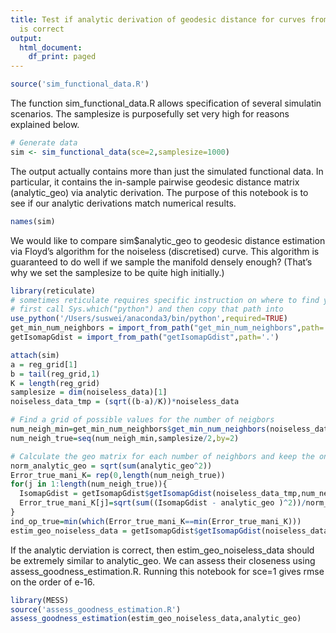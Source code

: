 ```yaml
---
title: Test if analytic derivation of geodesic distance for curves from sim_functional_data.R
  is correct
output:
  html_document:
    df_print: paged
---
```


```r
source('sim_functional_data.R')
```

The function sim_functional_data.R allows specification of several simulatin scenarios. The samplesize is purposefully set very high for reasons explained below.

```r
# Generate data
sim <- sim_functional_data(sce=2,samplesize=1000)
```

The output actually contains more than just the simulated functional data. In particular, it contains the in-sample pairwise geodesic distance matrix (analytic_geo) via analytic derivation. The purpose of this notebook is to see if our analytic derivations match numerical results.

```r
names(sim)
```


We would like to compare sim$analytic_geo to geodesic distance estimation via Floyd's algorithm for the noiseless (discretised) curve. This algorithm is guaranteed to do well if we sample the manifold densely enough? (That's why we set the samplesize to be quite high initially.)

```r
library(reticulate)
# sometimes reticulate requires specific instruction on where to find your python
# first call Sys.which("python") and then copy that path into 
use_python('/Users/suswei/anaconda3/bin/python',required=TRUE)
get_min_num_neighbors = import_from_path("get_min_num_neighbors",path='.')
getIsomapGdist = import_from_path("getIsomapGdist",path='.')

attach(sim)
a = reg_grid[1]
b = tail(reg_grid,1)
K = length(reg_grid)
samplesize = dim(noiseless_data)[1]
noiseless_data_tmp = (sqrt((b-a)/K))*noiseless_data

# Find a grid of possible values for the number of neigbors
num_neigh_min=get_min_num_neighbors$get_min_num_neighbors(noiseless_data_tmp)
num_neigh_true=seq(num_neigh_min,samplesize/2,by=2)

# Calculate the geo matrix for each number of neighbors and keep the one that gives the minimal error
norm_analytic_geo = sqrt(sum(analytic_geo^2))
Error_true_mani_K= rep(0,length(num_neigh_true))
for(j in 1:length(num_neigh_true)){
  IsomapGdist = getIsomapGdist$getIsomapGdist(noiseless_data_tmp,num_neigh_true[j])
  Error_true_mani_K[j]=sqrt(sum((IsomapGdist - analytic_geo )^2))/norm_analytic_geo
}
ind_op_true=min(which(Error_true_mani_K==min(Error_true_mani_K)))
estim_geo_noiseless_data = getIsomapGdist$getIsomapGdist(noiseless_data_tmp,num_neigh_true[ind_op_true])
```
If the analytic derviation is correct, then estim_geo_noiseless_data should be extremely similar to analytic_geo. We can assess their closeness using assess_goodness_estimation.R. Running this notebook for sce=1 gives rmse on the order of e-16.
```r
library(MESS)
source('assess_goodness_estimation.R')
assess_goodness_estimation(estim_geo_noiseless_data,analytic_geo)
```

